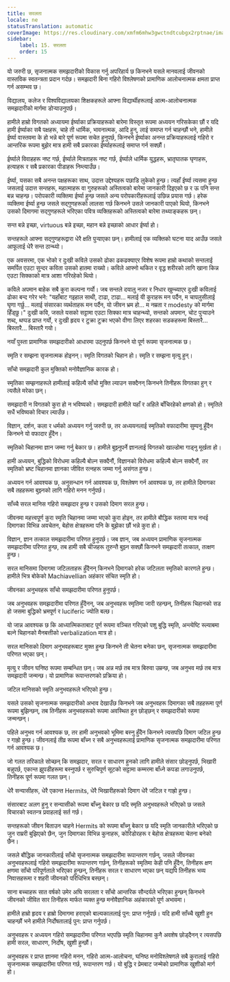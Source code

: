 ```yaml
---
title: सरलता
locale: ne
statusTranslation: automatic
coverImage: https://res.cloudinary.com/xmfm6mhw3gwctndtcubgx2rptnae/image/upload/v1740337243/small_cover_educacion_fundamental_a051170f1c.webp
sidebar:
    label: 15. सरलता
    order: 15
---
```

यो जरुरी छ, सृजनात्मक समझदारीको विकास गर्नु अपरिहार्य छ किनभने यसले मानवलाई जीवनको वास्तविक स्वतन्त्रता प्रदान गर्दछ। समझदारी बिना गहिरो विश्लेषणको प्रामाणिक आलोचनात्मक क्षमता प्राप्त गर्न असम्भव छ।

विद्यालय, कलेज र विश्वविद्यालयका शिक्षकहरूले आफ्ना विद्यार्थीहरूलाई आत्म-आलोचनात्मक समझदारीको मार्गमा डोऱ्याउनुपर्छ।

हामीले हाम्रो विगतको अध्यायमा ईर्ष्याका प्रक्रियाहरूको बारेमा विस्तृत रूपमा अध्ययन गरिसकेका छौं र यदि हामी ईर्ष्याका सबै पक्षहरू, चाहे ती धार्मिक, भावनात्मक, आदि हुन्, लाई समाप्त गर्न चाहन्छौं भने, हामीले ईर्ष्या वास्तवमा के हो भन्ने बारे पूर्ण रूपमा सचेत हुनुपर्छ, किनभने ईर्ष्याका अनन्त प्रक्रियाहरूलाई गहिरो र आन्तरिक रूपमा बुझेर मात्र हामी सबै प्रकारका ईर्ष्याहरूलाई समाप्त गर्न सक्छौं।

ईर्ष्याले विवाहहरू नष्ट गर्छ, ईर्ष्याले मित्रताहरू नष्ट गर्छ, ईर्ष्याले धार्मिक युद्धहरू, भ्रातृघातक घृणाहरू, हत्याहरू र सबै प्रकारका पीडाहरू निम्त्याउँछ।

ईर्ष्या, यसका सबै अनन्त पक्षहरूका साथ, उदात्त उद्देश्यहरू पछाडि लुकेको हुन्छ। त्यहाँ ईर्ष्या त्यसमा हुन्छ जसलाई उदात्त सन्तहरू, महात्माहरू वा गुरुहरूको अस्तित्वको बारेमा जानकारी दिइएको छ र ऊ पनि सन्त बन्न चाहन्छ। परोपकारी व्यक्तिमा ईर्ष्या हुन्छ जसले अन्य परोपकारीहरूलाई उछिन्न प्रयास गर्छ। हरेक व्यक्तिमा ईर्ष्या हुन्छ जसले सद्गुणहरूको लालसा गर्छ किनभने उसले जानकारी पाएको थियो, किनभने उसको दिमागमा सद्गुणहरूले भरिएका पवित्र व्यक्तिहरूको अस्तित्वको बारेमा तथ्याङ्कहरू छन्।

सन्त बन्ने इच्छा, virtuous बन्ने इच्छा, महान बन्ने इच्छाको आधार ईर्ष्या हो।

सन्तहरूले आफ्ना सद्गुणहरूद्वारा धेरै क्षति पुर्‍याएका छन्। हामीलाई एक व्यक्तिको घटना याद आउँछ जसले आफूलाई धेरै सन्त ठान्थ्यो।

एक अवसरमा, एक भोको र दुःखी कविले उसको ढोका ढकढक्याएर विशेष रूपमा हाम्रो कथाको सन्तलाई समर्पित एउटा सुन्दर कविता उसको हातमा राख्यो। कविले आफ्नो थकित र वृद्ध शरीरको लागि खाना किन्न एउटा सिक्काको मात्र आशा गरिरहेको थियो।

कविले अपमान बाहेक सबै कुरा कल्पना गर्यो। जब सन्तले दयालु नजर र निधार खुम्च्याएर दुःखी कविलाई ढोका बन्द गरेर भने: "यहाँबाट गइहाल साथी, टाढा, टाढा... मलाई यी कुराहरू मन पर्दैन, म चापलुसीलाई घृणा गर्छु... मलाई संसारका व्यर्थताहरू मन पर्दैन, यो जीवन भ्रम हो... म नम्रता र modesty को मार्गमा हिँड्छु।" दुःखी कवि, जसले यसको सट्टामा एउटा सिक्का मात्र चाहन्थ्यो, सन्तको अपमान, चोट पुर्‍याउने शब्द, थप्पड प्राप्त गर्यो, र दुःखी हृदय र टुक्रा टुक्रा भएको वीणा लिएर शहरका सडकहरूमा बिस्तारै... बिस्तारै... बिस्तारै गयो।

नयाँ पुस्ता प्रामाणिक समझदारीको आधारमा उठ्नुपर्छ किनभने यो पूर्ण रूपमा सृजनात्मक छ।

स्मृति र सम्झना सृजनात्मक होइनन्। स्मृति विगतको चिहान हो। स्मृति र सम्झना मृत्यु हुन्।

साँचो समझदारी कुल मुक्तिको मनोवैज्ञानिक कारक हो।

स्मृतिका सम्झनाहरूले हामीलाई कहिल्यै साँचो मुक्ति ल्याउन सक्दैनन् किनभने तिनीहरू विगतका हुन् र त्यसैले मरेका छन्।

समझदारी न विगतको कुरा हो न भविष्यको। समझदारी हामीले यहाँ र अहिले बाँचिरहेको क्षणको हो। स्मृतिले सधैं भविष्यको विचार ल्याउँछ।

विज्ञान, दर्शन, कला र धर्मको अध्ययन गर्नु जरुरी छ, तर अध्ययनलाई स्मृतिको वफादारीमा सुम्पनु हुँदैन किनभने यो वफादार हुँदैन।

स्मृतिको चिहानमा ज्ञान जम्मा गर्नु बेकार छ। हामीले बुझ्नुपर्ने ज्ञानलाई विगतको खाल्डोमा गाड्नु मूर्खता हो।

हामी अध्ययन, बुद्धिको विरोधमा कहिल्यै बोल्न सक्दैनौं, विज्ञानको विरोधमा कहिल्यै बोल्न सक्दैनौं, तर स्मृतिको भ्रष्ट चिहानमा ज्ञानका जीवित रत्नहरू जम्मा गर्नु असंगत हुन्छ।

अध्ययन गर्न आवश्यक छ, अनुसन्धान गर्न आवश्यक छ, विश्लेषण गर्न आवश्यक छ, तर हामीले दिमागका सबै तहहरूमा बुझ्नको लागि गहिरो मनन गर्नुपर्छ।

साँच्चै सरल मानिस गहिरो समझदार हुन्छ र उसको दिमाग सरल हुन्छ।

जीवनमा महत्त्वपूर्ण कुरा स्मृति चिहानमा जम्मा भएको कुरा होइन, तर हामीले बौद्धिक स्तरमा मात्र नभई दिमागका विभिन्न अवचेतन, बेहोस क्षेत्रहरूमा पनि के बुझेका छौं भन्ने कुरा हो।

विज्ञान, ज्ञान तत्काल समझदारीमा परिणत हुनुपर्छ। जब ज्ञान, जब अध्ययन प्रामाणिक सृजनात्मक समझदारीमा परिणत हुन्छ, तब हामी सबै चीजहरू तुरुन्तै बुझ्न सक्छौं किनभने समझदारी तत्काल, तत्क्षण हुन्छ।

सरल मानिसमा दिमागमा जटिलताहरू हुँदैनन् किनभने दिमागको हरेक जटिलता स्मृतिको कारणले हुन्छ। हामीले भित्र बोकेको Machiavellian अहंकार संचित स्मृति हो।

जीवनका अनुभवहरू साँचो समझदारीमा परिणत हुनुपर्छ।

जब अनुभवहरू समझदारीमा परिणत हुँदैनन्, जब अनुभवहरू स्मृतिमा जारी रहन्छन्, तिनीहरू चिहानको सड हो जसमा बुद्धिको भ्रमपूर्ण र luciferic ज्योति बल्छ।

यो जान्न आवश्यक छ कि आध्यात्मिकताबाट पूर्ण रूपमा वञ्चित गरिएको पशु बुद्धि स्मृति, अन्त्येष्टि स्ल्याबमा बल्ने चिहानको मैनबत्तीको verbalization मात्र हो।

सरल मानिसको दिमाग अनुभवहरूबाट मुक्त हुन्छ किनभने ती चेतना बनेका छन्, सृजनात्मक समझदारीमा परिणत भएका छन्।

मृत्यु र जीवन घनिष्ठ रूपमा सम्बन्धित छन्। जब अन्न मर्छ तब मात्र बिरुवा उम्रन्छ, जब अनुभव मर्छ तब मात्र समझदारी जन्मन्छ। यो प्रामाणिक रूपान्तरणको प्रक्रिया हो।

जटिल मानिसको स्मृति अनुभवहरूले भरिएको हुन्छ।

यसले उसको सृजनात्मक समझदारीको अभाव देखाउँछ किनभने जब अनुभवहरू दिमागका सबै तहहरूमा पूर्ण रूपमा बुझिन्छन्, तब तिनीहरू अनुभवहरूको रूपमा अवस्थित हुन छोड्छन् र समझदारीको रूपमा जन्मन्छन्।

पहिले अनुभव गर्न आवश्यक छ, तर हामी अनुभवको भूमिमा बस्नु हुँदैन किनभने त्यसपछि दिमाग जटिल हुन्छ र गाह्रो हुन्छ। जीवनलाई तीव्र रूपमा बाँच्न र सबै अनुभवहरूलाई प्रामाणिक सृजनात्मक समझदारीमा परिणत गर्न आवश्यक छ।

जो गलत तरिकाले सोच्छन् कि समझदार, सरल र साधारण हुनको लागि हामीले संसार छोड्नुपर्छ, भिखारी बन्नुपर्छ, एकान्त झुपडीहरूमा बस्नुपर्छ र सुरुचिपूर्ण सूटको सट्टामा कम्मरमा बाँध्ने कपडा लगाउनुपर्छ, तिनीहरू पूर्ण रूपमा गलत छन्।

धेरै सन्यासीहरू, धेरै एकान्त Hermits, धेरै भिखारीहरूको दिमाग धेरै जटिल र गाह्रो हुन्छ।

संसारबाट अलग हुनु र सन्यासीको रूपमा बाँच्नु बेकार छ यदि स्मृति अनुभवहरूले भरिएको छ जसले विचारको स्वतन्त्र प्रवाहलाई सर्त गर्छ।

सन्तहरूको जीवन बिताउन चाहने Hermits को रूपमा बाँच्नु बेकार छ यदि स्मृति जानकारीले भरिएको छ जुन राम्ररी बुझिएको छैन, जुन दिमागका विभिन्न कुनाहरू, कोरिडोरहरू र बेहोस क्षेत्रहरूमा चेतना बनेको छैन।

जसले बौद्धिक जानकारीलाई साँचो सृजनात्मक समझदारीमा रूपान्तरण गर्छन्, जसले जीवनका अनुभवहरूलाई गहिरो समझदारीमा रूपान्तरण गर्छन्, तिनीहरूको स्मृतिमा केही पनि हुँदैन, तिनीहरू क्षण क्षणमा साँचो परिपूर्णताले भरिएका हुन्छन्, तिनीहरू सरल र साधारण भएका छन् यद्यपि तिनीहरू भव्य निवासहरूमा र शहरी जीवनको परिधिभित्र बस्छन्।

साना बच्चाहरू सात वर्षको उमेर अघि सरलता र साँचो आन्तरिक सौन्दर्यले भरिएका हुन्छन् किनभने जीवनको जीवित सार तिनीहरू मार्फत व्यक्त हुन्छ मनोवैज्ञानिक अहंकारको पूर्ण अभावमा।

हामीले हाम्रो हृदय र हाम्रो दिमागमा हराएको बाल्यकाललाई पुन: प्राप्त गर्नुपर्छ। यदि हामी साँच्चै खुशी हुन चाहन्छौं भने हामीले निर्दोषतालाई पुन: प्राप्त गर्नुपर्छ।

अनुभवहरू र अध्ययन गहिरो समझदारीमा परिणत भएपछि स्मृति चिहानमा कुनै अवशेष छोड्दैनन् र त्यसपछि हामी सरल, साधारण, निर्दोष, खुशी हुन्छौं।

अनुभवहरू र प्राप्त ज्ञानमा गहिरो मनन, गहिरो आत्म-आलोचना, घनिष्ठ मनोविश्लेषणले सबै कुरालाई गहिरो सृजनात्मक समझदारीमा परिणत गर्छ, रूपान्तरण गर्छ। यो बुद्धि र प्रेमबाट जन्मेको प्रामाणिक खुशीको मार्ग हो।

